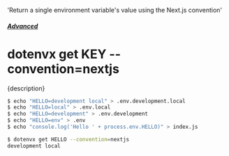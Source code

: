   'Return a single environment variable\'s value using the Next.js convention'

##### [Advanced](/docs/advanced)
# dotenvx get KEY --convention=nextjs

<p className="lead">{description}</p>

```sh
$ echo "HELLO=development local" > .env.development.local
$ echo "HELLO=local" > .env.local
$ echo "HELLO=development" > .env.development
$ echo "HELLO=env" > .env
$ echo "console.log('Hello ' + process.env.HELLO)" > index.js

$ dotenvx get HELLO --convention=nextjs
development local
```
